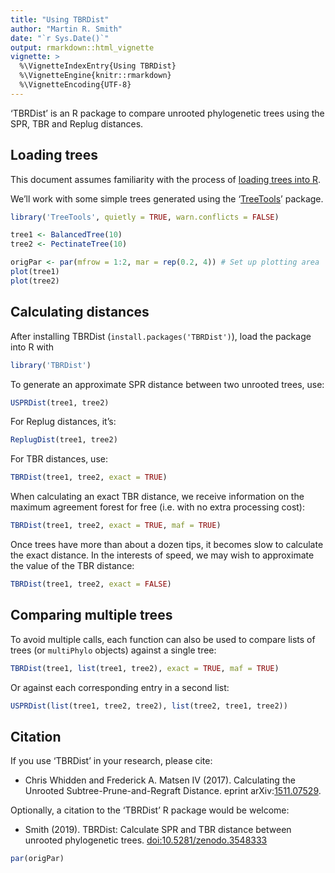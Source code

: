 ---
title: "Using TBRDist"
author: "Martin R. Smith"
date: "`r Sys.Date()`"
output: rmarkdown::html_vignette
vignette: >
  %\VignetteIndexEntry{Using TBRDist}
  %\VignetteEngine{knitr::rmarkdown}
  %\VignetteEncoding{UTF-8}
---

'TBRDist' is an R package to compare unrooted phylogenetic trees using the 
SPR, TBR and Replug distances.

## Loading trees

This document assumes familiarity with the process of [loading trees into R](https://ms609.github.io/TreeTools/articles/load-trees.html).

We'll work with some simple trees generated using the 
'[TreeTools](https://ms609.github.io/TreeTools/)' package.

```{r, align='center', fig.width=7}
library('TreeTools', quietly = TRUE, warn.conflicts = FALSE)

tree1 <- BalancedTree(10)
tree2 <- PectinateTree(10)

origPar <- par(mfrow = 1:2, mar = rep(0.2, 4)) # Set up plotting area
plot(tree1)
plot(tree2)
```

## Calculating distances

After installing TBRDist (`install.packages('TBRDist')`), load the package into
R with

```{r}
library('TBRDist')
```

To generate an approximate SPR distance between two unrooted trees, use:

```{r}
USPRDist(tree1, tree2)
```

For Replug distances, it's:

```{R}
ReplugDist(tree1, tree2)
```

For TBR distances, use:

```{r}
TBRDist(tree1, tree2, exact = TRUE)
```

When calculating an exact TBR distance, we receive information on the
maximum agreement forest for free (i.e. with no extra processing cost):

```{r}
TBRDist(tree1, tree2, exact = TRUE, maf = TRUE)
```

Once trees have more than about a dozen tips, it becomes slow to calculate the 
exact distance.  In the interests of speed, we may wish to approximate the value
of the TBR distance:

```{r}
TBRDist(tree1, tree2, exact = FALSE)
```

## Comparing multiple trees

To avoid multiple calls, each function can also be used to compare lists of 
trees (or `multiPhylo` objects) against a single tree:

```{r}
TBRDist(tree1, list(tree1, tree2), exact = TRUE, maf = TRUE)
```

Or against each corresponding entry in a second list:

```{r}
USPRDist(list(tree1, tree2, tree2), list(tree2, tree1, tree2))
```

## Citation

If you use 'TBRDist' in your research, please cite:

* Chris Whidden and Frederick A. Matsen IV (2017). Calculating the Unrooted Subtree-Prune-and-Regraft Distance. eprint arXiv:[1511.07529](https://arxiv.org/abs/1511.07529).

Optionally, a citation to the 'TBRDist' R package would be welcome:

* Smith (2019). TBRDist: Calculate SPR and TBR distance between unrooted phylogenetic trees. [doi:10.5281/zenodo.3548333](https://dx.doi.org/10.5281/zenodo.3548333)

```{r echo=FALSE}
par(origPar)
```

